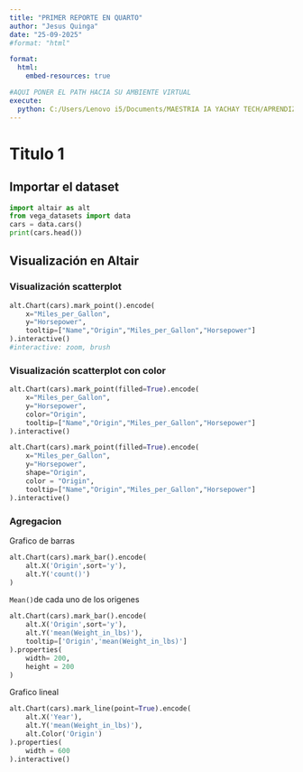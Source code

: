 ```yaml
---
title: "PRIMER REPORTE EN QUARTO"
author: "Jesus Quinga"
date: "25-09-2025"     
#format: "html"

format:
  html:
    embed-resources: true

#AQUI PONER EL PATH HACIA SU AMBIENTE VIRTUAL
execute:
  python: C:/Users/Lenovo i5/Documents/MAESTRIA IA YACHAY TECH/APRENDIZAJE DE MAQUINA/SEMANA 1/.venv/Scripts/python.exe
---
```



# Titulo 1

## Importar el dataset

```python
import altair as alt
from vega_datasets import data
cars = data.cars()
print(cars.head())
```


## Visualización en Altair

### Visualización scatterplot

```python

alt.Chart(cars).mark_point().encode(
    x="Miles_per_Gallon",
    y="Horsepower",
    tooltip=["Name","Origin","Miles_per_Gallon","Horsepower"]
).interactive()
#interactive: zoom, brush

```

### Visualización scatterplot con color

```python
alt.Chart(cars).mark_point(filled=True).encode(
    x="Miles_per_Gallon",
    y="Horsepower",
    color="Origin",
    tooltip=["Name","Origin","Miles_per_Gallon","Horsepower"]
).interactive()

```

```python


alt.Chart(cars).mark_point(filled=True).encode(
    x="Miles_per_Gallon",
    y="Horsepower",
    shape="Origin",
    color = "Origin",
    tooltip=["Name","Origin","Miles_per_Gallon","Horsepower"]
).interactive()
```


### Agregacion

Grafico de barras
```python

alt.Chart(cars).mark_bar().encode(
    alt.X('Origin',sort='y'),
    alt.Y('count()')
)

```

`Mean()`de cada uno de los origenes

```python

alt.Chart(cars).mark_bar().encode(
    alt.X('Origin',sort='y'),
    alt.Y('mean(Weight_in_lbs)'),
    tooltip=['Origin','mean(Weight_in_lbs)']
).properties(
    width= 200,
    height = 200
)

```

Grafico lineal


```python
alt.Chart(cars).mark_line(point=True).encode(
    alt.X('Year'),
    alt.Y('mean(Weight_in_lbs)'),
    alt.Color('Origin')
).properties(
    width = 600
).interactive()

```